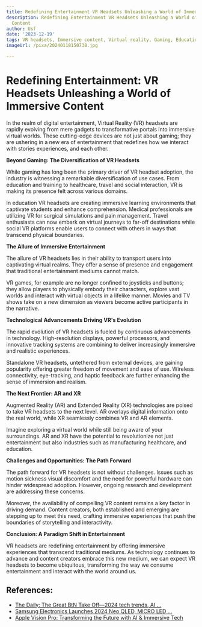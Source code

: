 ```yaml
---
title: Redefining Entertainment VR Headsets Unleashing a World of Immersive Content
description: Redefining Entertainment VR Headsets Unleashing a World of Immersive
  Content
author: Usf
date: '2023-12-19'
tags: VR headsets, Immersive content, Virtual reality, Gaming, Education, Entertainment
imageUrl: /pixa/20240118150738.jpg

---
```

#  Redefining Entertainment: VR Headsets Unleashing a World of  Immersive Content

In the realm of  digital entertainment, Virtual Reality (VR) headsets are rapidly evolving from  mere gadgets to transformative portals into immersive virtual  worlds. These cutting-edge devices are not just  about gaming; they are ushering in a new era of entertainment that redefines  how we  interact with stories experiences, and each other.

**Beyond Gaming: The Diversification of VR  Headsets**

While gaming has long been the primary driver  of VR headset adoption, the industry is witnessing a remarkable diversification of use cases. From education and training to healthcare, travel and social  interaction,  VR is making its presence felt across various domains.

In education VR headsets are creating immersive learning environments  that captivate students and enhance comprehension. Medical professionals are utilizing VR for surgical simulations and pain management. Travel enthusiasts  can now embark on virtual journeys to far-off destinations while  social VR platforms enable users to connect with others  in ways that transcend physical boundaries.

**The  Allure of Immersive Entertainment**

The allure of VR headsets lies in their ability to transport users into captivating virtual realms. They offer a sense of presence  and engagement that traditional entertainment mediums cannot match.

VR games, for example are no  longer confined to joysticks and buttons; they allow players to physically embody their  characters,  explore vast worlds and interact with virtual objects in a lifelike manner. Movies and TV shows take on a new dimension as viewers become active participants in the narrative.

**Technological Advancements Driving VR's Evolution**

The  rapid evolution of  VR  headsets is fueled by continuous advancements in technology.  High-resolution displays, powerful  processors, and innovative tracking systems are combining to deliver  increasingly  immersive  and realistic experiences.

Standalone VR  headsets, untethered  from external devices,  are gaining popularity offering greater freedom of  movement  and ease of use. Wireless connectivity,  eye-tracking, and haptic feedback are further  enhancing the sense of immersion and realism.

**The Next Frontier: AR and XR**

Augmented Reality (AR) and Extended Reality (XR) technologies are poised to take VR headsets to the next level. AR overlays digital  information onto  the real world, while XR seamlessly combines VR and AR elements.

Imagine exploring a virtual world while still being aware of your surroundings. AR and XR have the potential to revolutionize not just entertainment but also industries such as manufacturing healthcare, and education.

**Challenges and Opportunities: The Path Forward**

The path forward for VR headsets is  not without challenges. Issues such as motion sickness  visual discomfort and the  need for powerful hardware can hinder widespread adoption. However, ongoing research and development are addressing these concerns.

Moreover,  the availability of compelling VR content remains a key factor in driving demand. Content creators, both  established and  emerging are stepping up to  meet this  need, crafting immersive experiences that push the boundaries of storytelling  and interactivity.

**Conclusion: A Paradigm Shift  in Entertainment**

VR headsets are redefining entertainment by offering immersive experiences that transcend traditional mediums. As technology continues to advance and content creators embrace this new medium, we can expect VR headsets to become ubiquitous, transforming  the way we consume entertainment and  interact with the world around us.

## References:
- [The Daily: The Great BtN Take Off—2024 tech trends, AI ...](https://www.insiderintelligence.com/content/podcast-daily-great-btn-take-off-2024-tech-trends-ai-smartphones-immersive-media-gen-ai)
- [Samsung Electronics Launches 2024 Neo QLED, MICRO LED ...](https://news.samsung.com/za/samsung-electronics-launches-2024-neo-qled-micro-led-oled-and-lifestyle-displays-to-spark-the-ai-screen-era-and-new-ways-of-life)
- [Apple Vision Pro: Transforming the Future with AI & Immersive Tech](https://elementtechnologies.net/stepping-into-tomorrow-the-revolutionary-impact-of-apple-vision-pros-advanced-ai-and-immersive-technology/amp)
